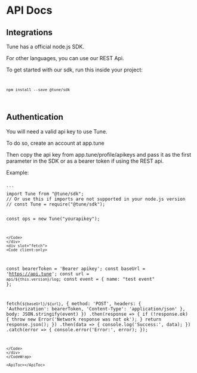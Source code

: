 
# API Docs

## Integrations

Tune has a official node.js SDK.

For other languages, you can use our REST Api.

To get started with our sdk, run this inside your project:
<Code client:only>
```
npm install --save @tune/sdk
```
</Code>

## Authentication

You will need a valid api key to use Tune.

To do so, create an account at app.tune

Then copy the api key from app.tune/profile/apikeys and pass it as the first parameter in the SDK or as a bearer token if using the REST api.

Example:
<CodeWrap client:only>
<div slot="node">
<Code client:only>
```
import Tune from "@tune/sdk";
// Or use this if imports are not supported in your node.js version
// const Tune = require("@tune/sdk");

const ops = new Tune("yourapikey");
```
</Code>
</div>
<div slot="fetch">
<Code client:only>
```
const bearerToken = 'Bearer apikey';
const baseUrl = 'https://api.tune';
const url = `api/${this.version}/log`;
const event = {
  name: "test event"
};

fetch(`${baseUrl}/${url}`, {
  method: 'POST',
  headers: {
    'Authorization': bearerToken,
    'Content-Type': 'application/json'
  },
  body: JSON.stringify(event)
})
.then(response => {
  if (!response.ok) {
    throw new Error('Network response was not ok');
  }
  return response.json();
})
.then(data => {
  console.log('Success:', data);
})
.catch(error => {
  console.error('Error:', error);
});
```
</Code>
</div>
</CodeWrap>

<ApiToc></ApiToc>
